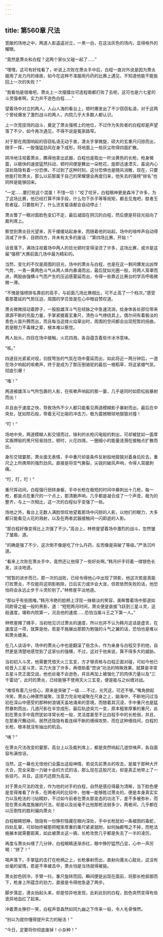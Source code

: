 ```yaml
---
---
---
```

title: 第560章 尺法
---



宽敞的场地之中，两道人影遥遥对立，一黑一白，在这淡灰色的场内，显得格外的耀眼。

“竟然是萧炎和白程？这两个家伙又碰一起了……”

“嘿嘿，这可有好戏看了，听说上次败在萧炎手中后，白程一直对外说是因为萧炎服用了龙力丹的缘故，如今在这种不准服用丹药的比赛上遇见，不知道他能不能扳回上一次的失败？”

“我看怕是很难吧，萧炎上一次摆擂台可连程南都打败了去呢，这可也是六七星的斗灵强者啊，实力并不逊色白程……”

望着场中对立的两人，人山人海的看台上，顿时爆发出了不少窃窃私语，对于这两个曾经爆发了激烈战斗的两人，内院几乎大多数人都认识。

上一次竞技场的战斗，奠定了萧炎强榜上的地位，不过作为失败者的白程却是声望落了不少，如今再次遇见，不得不说是冤家路窄。

对于那在周围响起的窃窃私语无动于衷，潇炎手掌微旋，硕大的玄重尺闪掠而出，随手一挥，一股强猛劲风在身下成形，将地面上一些灰尘吹得四面扩散。

阴冷地注视着萧炎，瞧得他拿出武器，白程也是取出一杆淡黄色的长枪，枪身微震，以极快的速度猛然抖动，顿时间便是舞出一朵枪花，旋即迅速湮灭，虽说内心深处隐隐有着一分恐惧，不过到了这种时刻，这分恐惧也是随风消散，现在，只要他能打败萧炎，那么以前那属于自己的荣耀便会再度归来，他失去的强榜“排名”也同样是能够回来。

“一定……要打败这个混蛋！不惜一切！”咬了咬牙，白程眼神更是森冷了许多，为了这场比赛，他已经打算不择手段，什么勿下杀手等等规矩，都去见鬼吧，胜者王败者寇，只要胜利了，什么流言蜚语都会自动停止！

萧炎瞥了一眼对面脸色变幻不定，最后凝固在阴沉的白程，然后便是将目光投向了裁判席上。

察觉到萧炎目光望来，苏千缓缓站起身来，而随着他的站起，场中的喧哗声自动得消减了许多，目顾四方，并未有太多的废话：“第四场比赛，开始！”

话音落下，满场注视着场中两人的目光顿时变得滚烫了许多，这场比赛，或许是这届“强榜”大赛前面几场中最为精彩的。

当然，变化的不仅是周围的目光，场中的萧炎与白程，也是在这一剩间爆发出凶悍气势，一青一黄两色斗气从两人体内暴涌而出，最后犹如光圈一般，将两人笼罩而进，两股由强横斗气而产生的压迫感蔓延而出，令得一些靠近比赛台的学员呼吸微微一滞。

“不愧是强榜排名靠前的高手，与前面几场比赛相比，可不止高了一个档次。”感受着那蔓延的气势压迫，周围的学员皆是在心中暗自赞叹道。

萧炎微微扭动着脖子，一股股雄浑斗气在经脉之中急速流淌，给身体各处部位带来源源不断的充盈力量，手掌紧握着玄重尺，清色斗气缭绕其上，偶尔间有着极淡的青色火苗升腾而出，而且每当这缕火焰窜出时，周围的空间都会出现短暂的扭曲，若是眼力不毒辣之辈，根本难以察觉。

两人抬头，四目在场中接触，火花四溅，各自蕴含着些许冰冷意味。

“咳。”

四道目光紧紧对视，剑拔弩张的气氛在场中蔓延而出，如此将近一两分钟后，一道在场夕响起的咳嗽声，终于是成为了那压倒骆驼的最后一根稻草，将这紧绷气氛，彻底引爆！

“嗤！”

两道被雄浑斗气所包裹的人影，在咳嗽声响起的那一霎，几乎是同时如箭松般暴射而出！

并且由于速度之快，导致场外不少人都只能看见两道模糊影子暴射而出，最后在中央处，犹如陨石般，带着无可比喻的冲击力，极为震撼眼球地狠狠对撞！

“叮！”

场地中央，两道模糊人影交错而过，锋利的长枪闪电般的刺出，可却被犹如一面厚实盾牌般的黑尺轻易挡住，顿时，火花四溅，一圈细小的能量涟漪在接触点扩散而出。

身形交错霎那，萧炎面无表情，手中重尺却是条件反射般地狠狠对着身后抡去，重尺之上所携带的强烈劲风，直接是将空气撕裂，尖锐的破风声响，令得人耳膜刺痛。

“叮，叮，叮！”

重尺挥动间，白程强行扭转身躯，手中长枪在极短的时间中暴刺出十几枪，每一枪，都是点在重尺的一个点上，那清脆声响，几乎都是凝合成了一个声音，极为的整齐，与上一次相比，这一次的白程似乎变强了一些。

场地之外，看台上无数人满脸惊叹地望着那场中闪掠的人影，以他们的眼力，大多都只能看见火花的溅射，以及在两者武器接触间一闪即逝的人影。

“那白程好像变得比上次强了不少。”高台上，林修崖望着场中激烈的战斗，忽然皱了皱眉，道。

“的确是强了不少，这次倒不像是吃了什么丹药，反而像是突破了等级。”严浩沉吟道。

“看来上次败在萧炎手中，竟然还让他得了一些好处啊。”韩月纤手锊着一缕银色长发，淡淡地道。

“短暂的进步而已，那一次的战败，已经令得他心中出现了阴影，他这次若是真能打败萧炎，不仅能将这阴影剔除，日后实力或许会大涨，但若依然失败的话，他恐怕将会永远止步于斗灵阶别了。”林修崖平淡地道。

“那似乎有些困难。”韩月冷艳的脸颊上浮现一抹极淡的笑容，美眸瞥着场中那道如同跗骨之蛆一般的黑影，道：“短短两月时间，萧炎便是直接飞跃到三星斗灵，这般速度，堪称内院第一，况且他的速度……恐怕当属斗王之下第一人。”

林修崖摊了摊手，当初他见识过萧炎的速度，所以也并不认为韩月这话是虚言，在速度这一项，就算是他，若是不施展出那颇为勉强的斗气之翼的话，恐怕也是难以和萧炎媲美。

在几人谈话中，场中的萧炎心中也是翻滚了些念头，作为亲身与白程交手的他，自然更是清楚地感觉到了这家伙的强横，不过，这对于他来说，算不得多大的威胁。

当初初入斗灵，他需要凭借天火三玄变，方才够资格与白程正面对碰，可如今他已经晋入三星斗灵，实力大涨了许多，再借助着“焚诀”功法的特殊效果，就算是寻常五星斗灵正面交战，他也丝毫不会逊色，并且再加上被强化了的肉体力量以及“三千雷动”，此时的萧炎，已经能够不使用天火三玄变，便是能与之纠缠对战。

“难怪有着几分信心，原来是突破了一级……不过，光凭这，可还不够。”嘴角掀起冷笑，萧炎心神骤然凝聚，注意力完全地凝聚在尺身之上，脑海中，不断地闪过当初在深山中感受的那种树浪铺天盖地涌来的意境，而随着其沉浸，手中重尺也是猛然暴刺而出，几道尺影在半空成形，最后轨迹突兀一变，原本粗笨厚重的重尺，此刻在萧炎手中竟然犹如寻常长枪一般，灵活度甚至不比白程手中的长枪弱，并且，在那重尺舞动间，居然还隐隐有着连绵不断的缠绵攻势，而在这种缠绕间，白程的长枪，根本就没有抽出的机会。

“咦？”

在萧炎尺法改变的霎那，高台上以及裁判席上，都是突然响起几道惊咦声，各自面容布满惊讶。

当然，这一幕也无怪他们会露出这般神情，若说先前萧炎的攻击，是属于那种大开大合，完全采取一力破十会的方式的话，那么现在这般尺法，却是真正地带上了一些技巧，并且，这技巧还颇为高深。

对于萧炎尺法的改变，作为他的对手的白程，自然是感应得最为清晰，当下脸色便是变得难看了许多，在两者间的比较中，他唯一能够胜过萧炎的，便是本身真实实力以及枪法的刁钻精妙，不过如今前者在萧炎那变态的功法下，差不多被弥补，而现在萧炎再度施展的尺法，却是以及丝毫不比他那枪法弱多少，两者间，几乎都在以压倒性的胜利偏向萧炎！

白程眼睛怒睁，隐隐有一份狰狞隐藏在眼内深处，手中长枪犹如一条被困的毒蛇，四处乱窜，可却始终被那把粗笨厚重的重尺紧紧就附，如何抽都甩之不掉，而枪法施展本就需要距离，如此被萧炎这一搞，长枪攻势几乎都是失去了一半的凌厉。

再度与萧炎纠缠了几分钟，白程眼睛逐渐赤红，眼中狰狞猛然凸显，心中一声厉喝：“拼了！”

喝声落下，手掌猛的击打在枪柄之上，长枪暴射而出，直射向莆炎心脏处，这没有丝毫的留情，若是不幸被击中，萧炎怕是当场就得被毙。

萧炎脸色阴冷，手臂一抖，重尺旋转而回，瞬间便是出现在面前，将那长枪抵御而下，枪身上所蕴含的劲力，直接是令得他急退了两步。

脚步落定，潇炎抬起头来，却是惊异地发现，此刹此刻的白程，脸色突然变得有些诡异地血红了起来。

冲着萧炎狰狞一笑，白程声音森然如同九幽之下传来一般，令人毛骨悚然。

“别以为就你懂得提升实力的秘法！”

“今日，定要将你彻底废掉！小杂种！”